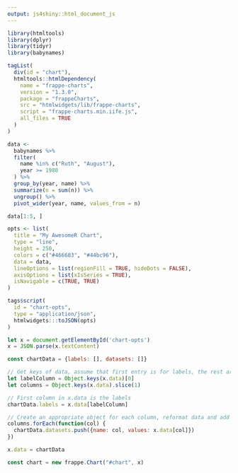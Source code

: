 ```yaml
---
output: js4shiny::html_document_js
---
```


```r
library(htmltools)
library(dplyr)
library(tidyr)
library(babynames)

tagList(
  div(id = "chart"),
  htmltools::htmlDependency(
    name = "frappe-charts",
    version = "1.3.0",
    package = "frappeCharts",
    src = "htmlwidgets/lib/frappe-charts",
    script = "frappe-charts.min.iife.js",
    all_files = TRUE
  )
)
```

```r
data <-
  babynames %>% 
  filter(
    name %in% c("Ruth", "August"),
    year >= 1980
  ) %>% 
  group_by(year, name) %>% 
  summarize(n = sum(n)) %>% 
  ungroup() %>% 
  pivot_wider(year, name, values_from = n)

data[1:5, ]

opts <- list(
  title = "My AwesomeR Chart",
  type = "line",
  height = 250,
  colors = c("#466683", "#44bc96"),
  data = data,
  lineOptions = list(regionFill = TRUE, hideDots = FALSE),
  axisOptions = list(xIsSeries = TRUE),
  isNavigable = c(TRUE, TRUE)
)

tags$script(
  id = "chart-opts",
  type = "application/json",
  htmlwidgets:::toJSON(opts)
)
```

```js
let x = document.getElementById('chart-opts')
x = JSON.parse(x.textContent)

const chartData = {labels: [], datasets: []}

// Get keys of data, assume that first entry is for labels, the rest are data
let labelColumn = Object.keys(x.data)[0]
let columns = Object.keys(x.data).slice(1)

// First column in x.data is the labels
chartData.labels = x.data[labelColumn]

// Create an appropriate object for each column, reformat data and add to chartData
columns.forEach(function(col) {
  chartData.datasets.push({name: col, values: x.data[col]})
})

x.data = chartData

const chart = new frappe.Chart("#chart", x)
```
